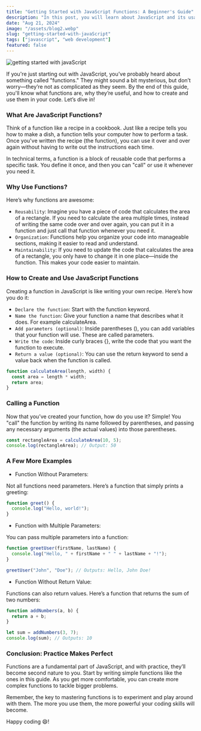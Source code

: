 ```yaml
---
title: "Getting Started with JavaScript Functions: A Beginner's Guide"
description: "In this post, you will learn about JavaScript and its usage. We'll cover the most common functions and their purposes. Ready to learn JavaScript functions? "
date: "Aug 21, 2024"
image: "/assets/blog2.webp"
slug: "getting-started-with-javaScript"
tags: ["javascript", "web development"]
featured: false
---
```


![getting started with javaScript](/assets/blog2.webp)

If you're just starting out with JavaScript, you’ve probably heard about something called "functions." They might sound a bit mysterious, but don’t worry—they’re not as complicated as they seem. By the end of this guide, you'll know what functions are, why they’re useful, and how to create and use them in your code. Let’s dive in!

### What Are JavaScript Functions?

Think of a function like a recipe in a cookbook. Just like a recipe tells you how to make a dish, a function tells your computer how to perform a task. Once you've written the recipe (the function), you can use it over and over again without having to write out the instructions each time.

In technical terms, a function is a block of reusable code that performs a specific task. You define it once, and then you can "call" or use it whenever you need it.

### Why Use Functions?

Here’s why functions are awesome:

- `Reusability`: Imagine you have a piece of code that calculates the area of a rectangle. If you need to calculate the area multiple times, instead of writing the same code over and over again, you can put it in a function and just call that function whenever you need it.
- `Organization`: Functions help you organize your code into manageable sections, making it easier to read and understand.
- `Maintainability`: If you need to update the code that calculates the area of a rectangle, you only have to change it in one place—inside the function. This makes your code easier to maintain.

### How to Create and Use JavaScript Functions

Creating a function in JavaScript is like writing your own recipe. Here’s how you do it:

- `Declare the function`: Start with the function keyword.
- `Name the function`: Give your function a name that describes what it does. For example calculateArea.
- `Add parameters (optional)`: Inside parentheses (), you can add variables that your function will use. These are called parameters.
- `Write the code`: Inside curly braces {}, write the code that you want the function to execute.
- `Return a value (optional)`: You can use the return keyword to send a value back when the function is called.

```javascript
function calculateArea(length, width) {
  const area = length * width;
  return area;
}
```

### Calling a Function

Now that you’ve created your function, how do you use it? Simple! You "call" the function by writing its name followed by parentheses, and passing any necessary arguments (the actual values) into those parentheses.

```javascript
const rectangleArea = calculateArea(10, 5);
console.log(rectangleArea); // Output: 50
```

### A Few More Examples

- Function Without Parameters:

Not all functions need parameters. Here’s a function that simply prints a greeting:

```javascript
function greet() {
  console.log("Hello, world!");
}
```

- Function with Multiple Parameters:

You can pass multiple parameters into a function:

```javascript
function greetUser(firstName, lastName) {
  console.log("Hello, " + firstName + " " + lastName + "!");
}

greetUser("John", "Doe"); // Outputs: Hello, John Doe!
```

- Function Without Return Value:

Functions can also return values. Here’s a function that returns the sum of two numbers:

```javascript
function addNumbers(a, b) {
  return a + b;
}

let sum = addNumbers(3, 7);
console.log(sum); // Outputs: 10
```

### Conclusion: Practice Makes Perfect

Functions are a fundamental part of JavaScript, and with practice, they’ll become second nature to you. Start by writing simple functions like the ones in this guide. As you get more comfortable, you can create more complex functions to tackle bigger problems.

Remember, the key to mastering functions is to experiment and play around with them. The more you use them, the more powerful your coding skills will become.

Happy coding 😄!
